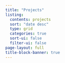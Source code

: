 ```yaml
---
title: "Projects"
listing:
  contents: projects
  sort: "date desc"
  type: grid
  categories: true
  sort-ui: false
  filter-ui: false
page-layout: full
title-block-banner: true
---
```

